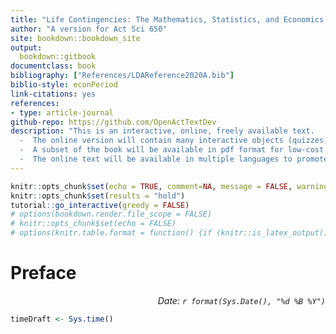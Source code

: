 ```yaml
--- 
title: "Life Contingencies: The Mathematics, Statistics, and Economics of Life Insurance"
author: "A version for Act Sci 650"
site: bookdown::bookdown_site
output:
  bookdown::gitbook
documentclass: book
bibliography: ["References/LDAReference2020A.bib"]
biblio-style: econPeriod
link-citations: yes
references:
- type: article-journal
github-repo: https://github.com/OpenActTextDev
description: "This is an interactive, online, freely available text.
  -  The online version will contain many interactive objects (quizzes, computer demonstrations, interactive graphs, video, and the like) to promote deeper learning.
  -  A subset of the book will be available in pdf format for low-cost printing.
  -  The online text will be available in multiple languages to promote access to a worldwide audience."
---
```



```r
knitr::opts_chunk$set(echo = TRUE, comment=NA, message = FALSE, warning = FALSE, fig.align="center")
knitr::opts_chunk$set(results = "hold")
tutorial::go_interactive(greedy = FALSE)
# options(bookdown.render.file_scope = FALSE)
# knitr::opts_chunk$set(echo = FALSE)
# options(knitr.table.format = function() {if (knitr::is_latex_output()) 'latex' else 'pandoc'})

```

# Preface {-}

<p style="text-align:right;">
*Date: `r format(Sys.Date(), "%d %B %Y")`*</p>

```r
timeDraft <- Sys.time()
```

<!-- `r if (knitr:::is_html_output()) '$\\require{enclose}$'` -->



